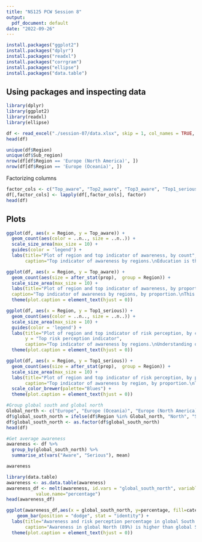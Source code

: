 ```yaml
---
title: "NS125 PCW Session 8"
output: 
  pdf_document: default
date: "2022-09-26"
---
```


```r
install.packages("ggplot2")
install.packages("dplyr")
install.packages("readxl")
install.packages("corrgram")
install.packages("ellipse")
install.packages("data.table")
```

## Using packages and inspecting data

```r

library(dplyr)
library(ggplot2)
library(readxl)
library(ellipse)

df <- read_excel("./session-07/data.xlsx", skip = 1, col_names = TRUE, na="NIL")
head(df)
```


```r
unique(df$Region)
unique(df$Sub_region)
nrow(df[df$Region == 'Europe (North America)', ])
nrow(df[df$Region == 'Europe (Oceania)', ])
```

Factorizing columns
```r

factor_cols <- c("Top_aware", "Top2_aware", "Top3_aware", "Top1_serious", "Top2_serious", "Top3_serious", "Region", "Sub_region")
df[,factor_cols] <- lapply(df[,factor_cols], factor)
head(df)
```
## Plots
```r
ggplot(df, aes(x = Region, y = Top_aware)) + 
  geom_count(aes(color = ..n.., size = ..n..)) + 
  scale_size_area(max_size = 10) + 
  guides(color = 'legend') +
  labs(title="Plot of region and top indicator of awareness, by count", y = "Top awareness indicator", 
       caption="Top indicator of awareness by regions.\nEducation is the best indicator in all regions except North America.") + theme(plot.caption = element_text(hjust = 0))
```

```r
ggplot(df, aes(x = Region, y = Top_aware)) +
  geom_count(aes(size = after_stat(prop),  group = Region)) + 
  scale_size_area(max_size = 10) + 
  labs(title="Plot of region and top indicator of awareness, by proportion", y = "Top awareness indicator",
  caption="Top indicator of awareness by regions, by proportion.\nThis is to account for the fact that North America only has 2 countries and Oceania has only 1.\nEducation is the best indicator in all regions except North America.") + 
  theme(plot.caption = element_text(hjust = 0))
```

```r
ggplot(df, aes(x = Region, y = Top1_serious)) +
  geom_count(aes(color = ..n.., size = ..n..)) + 
  scale_size_area(max_size = 10) + 
  guides(color = 'legend') + 
  labs(title="Plot of region and top indicator of risk perception, by count", 
       y = "Top risk perception indicator",
       caption="Top indicator of awareness by regions.\nUnderstanding of global warming cause is the best indicator in all regions.") + 
  theme(plot.caption = element_text(hjust = 0))
```

```r
ggplot(df, aes(x = Region, y = Top1_serious)) +
  geom_count(aes(size = after_stat(prop),  group = Region)) + 
  scale_size_area(max_size = 10) + 
  labs(title="Plot of region and top indicator of risk perception, by proportion", y = "Top awareness indicator",
       caption="Top indicator of awareness by region, by proportion.\nThis is to account for the fact that North America only has 2 countries and Oceania has only 1.\nUnderstanding of global warming cause is the best indicator in all regions.") + 
  scale_color_brewer(palette="Blues") + 
  theme(plot.caption = element_text(hjust = 0))
```
```r
#Group global south and global north
Global_north <- c("Europe", "Europe (Oceania)", "Europe (North America)")
df$global_south_north = ifelse(df$Region %in% Global_north, "North", "South")
df$global_south_north <- as.factor(df$global_south_north)
head(df)
```
```r
#Get average awareness
awareness <- df %>%
  group_by(global_south_north) %>%
  summarise_at(vars("Aware", "Serious"), mean)

awareness
```
```r
library(data.table)
awareness <- as.data.table(awareness)
awareness_df <- melt(awareness, id.vars = "global_south_north", variable.name = "category",
           value.name="percentage")
head(awareness_df)
```
```r

ggplot(awareness_df,aes(x = global_south_north, y=percentage, fill=category, color=category)) + 
    geom_bar(position = "dodge", stat = "identity") + 
  labs(title="Awareness and risk perception percentage in global South vs North", y = "Percentage", x = "Region",
       caption="Awareness in global North (89%) is higher than global South (53%).\nHowever, of those who are aware, global South take climate change risks more seriously (83%) than global North (68%).") + 
  theme(plot.caption = element_text(hjust = 0))
```